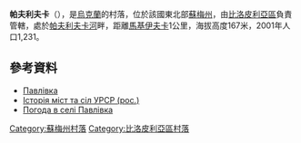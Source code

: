 {{coord|51|12|32|N|34|29|44|E|scale:100000|display=title}}

'''帕夫利夫卡'''（{{lang-uk|Павлівка}}），是[[烏克蘭|烏克蘭]]的村落，位於該國東北部[[蘇梅州|蘇梅州]]，由[[比洛皮利亞區|比洛皮利亞區]]負責管轄，處於[[帕夫利夫卡河|帕夫利夫卡河]]畔，距離[[馬基伊夫卡_(比洛皮利亞區)|馬基伊夫卡]]1公里，海拔高度167米，2001年人口1,231。

==參考資料==
* [http://gska2.rada.gov.ua/pls/z7502/A005?rdat1=09.06.2009&rf7571=28671 Павлівка]{{dead link|date=2017年12月 |bot=InternetArchiveBot |fix-attempted=yes }}
* [https://web.archive.org/web/20120509055613/http://www.igsu.org.ua/Sumskaja.obl/Belopolxskij.rajon/Pavlovka.html Історія міст та сіл УРСР (рос.)]
* [http://weather.in.ua/ua/symskaja/19451 Погода в селі Павлівка] {{Wayback|url=http://weather.in.ua/ua/symskaja/19451 |date=20111219221153 }}

{{DEFAULTSORT:Павлівка}}

[[Category:蘇梅州村落|Category:蘇梅州村落]]
[[Category:比洛皮利亞區村落|Category:比洛皮利亞區村落]]


{{Sumy-geo-stub}}